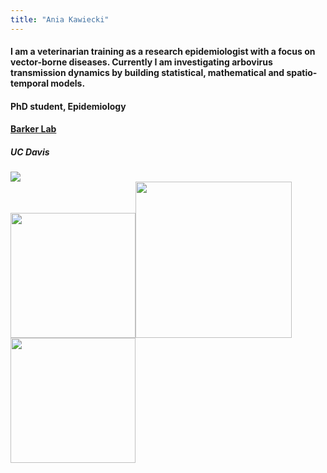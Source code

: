 ```yaml
---
title: "Ania Kawiecki"
---
```

<div class="index-main">
  <h4>I am a veterinarian training as a research epidemiologist with a focus on vector-borne diseases. Currently I am investigating arbovirus transmission dynamics by building statistical, mathematical and spatio-temporal models.<h4>
    <h4>PhD student, Epidemiology</h4>
  <h4><a href="https://barkerlab.ucdavis.edu/">Barker Lab</a></h4>
  <h5>UC Davis</h5>
  <div class="main-photo"><img src="photos/iqt_flotando.jpeg"></div>
  <div id="main-text">
  <div class="inner-text">

  </div>
  </div>
</div>


<div class="bottom-photo"><img src="photos/ucd_logo.png" style="width:200px;"><img src="photos/pacvec_logo.png" style="width:250px;"><img src="photos/dart_logo.png" style="width:200px;"></div>
